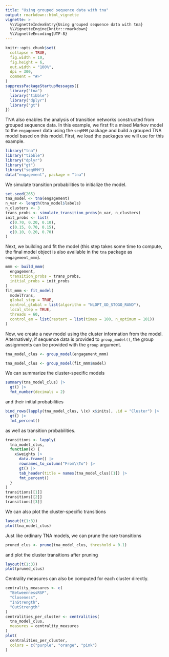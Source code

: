 ```yaml
---
title: "Using grouped sequence data with tna"
output: rmarkdown::html_vignette
vignette: >
  %\VignetteIndexEntry{Using grouped sequence data with tna}
  %\VignetteEngine{knitr::rmarkdown}
  %\VignetteEncoding{UTF-8}
---
```


```r
knitr::opts_chunk$set(
  collapse = TRUE,
  fig.width = 10,
  fig.height = 6,
  out.width = "100%",
  dpi = 300,
  comment = "#>"
)
suppressPackageStartupMessages({
  library("tna")
  library("tibble")
  library("dplyr")
  library("gt")
})
```

TNA also enables the analysis of transition networks constructed from grouped sequence data.
In this example, we first fit a mixed Markov model to the `engagement` data using the `seqHMM` package and build a grouped TNA model based on this model.
First, we load the packages we will use for this example.

```r
library("tna")
library("tibble")
library("dplyr")
library("gt")
library("seqHMM")
data("engagement", package = "tna")
```

We simulate transition probabilities to initialize the model.
```r
set.seed(265)
tna_model <- tna(engagement)
n_var <- length(tna_model$labels)
n_clusters <- 3
trans_probs <- simulate_transition_probs(n_var, n_clusters)
init_probs <- list(
  c(0.70, 0.20, 0.10),
  c(0.15, 0.70, 0.15),
  c(0.10, 0.20, 0.70)
)
```

Next, we building and fit the model (this step takes some time to compute, the final model object is also available in the `tna` package as `engagement_mmm`).
```r
mmm <- build_mmm(
  engagement,
  transition_probs = trans_probs,
  initial_probs = init_probs
)
fit_mmm <- fit_model(
  modelTrans,
  global_step = TRUE,
  control_global = list(algorithm = "NLOPT_GD_STOGO_RAND"),
  local_step = TRUE,
  threads = 60,
  control_em = list(restart = list(times = 100, n_optimum = 101))
)
```

Now, we create a new model using the cluster information from the model. 
Alternatively, if sequence data is provided to `group_model()`, the group assignments can be provided with the `group` argument.
```r
tna_model_clus <- group_model(engagement_mmm)
```
```r
tna_model_clus <- group_model(fit_mmm$model)
```

We can summarize the cluster-specific models
```r
summary(tna_model_clus) |>
  gt() |>
  fmt_number(decimals = 2)
```

and their initial probabilities
```r
bind_rows(lapply(tna_model_clus, \(x) x$inits), .id = "Cluster") |>
  gt() |>
  fmt_percent()
```

as well as transition probabilities.
```r
transitions <- lapply(
  tna_model_clus,
  function(x) {
    x$weights |>
      data.frame() |>
      rownames_to_column("From\\To") |>
      gt() |>
      tab_header(title = names(tna_model_clus)[1]) |>
      fmt_percent()
  }
)
transitions[[1]]
transitions[[2]]
transitions[[3]]
```

We can also plot the cluster-specific transitions
```r
layout(t(1:3))
plot(tna_model_clus)
```

Just like ordinary TNA models, we can prune the rare transitions
```r
pruned_clus <- prune(tna_model_clus, threshold = 0.1)
```

and plot the cluster transitions after pruning
```r
layout(t(1:3))
plot(pruned_clus)
```
 
Centrality measures can also be computed for each cluster directly.
```r
centrality_measures <- c(
  "BetweennessRSP",
  "Closeness",
  "InStrength",
  "OutStrength"
)
centralities_per_cluster <- centralities(
  tna_model_clus,
  measures = centrality_measures
)
plot(
  centralities_per_cluster,
  colors = c("purple", "orange", "pink")
)
```
